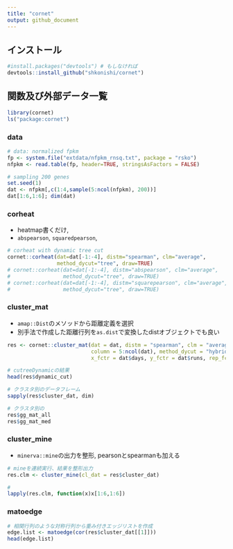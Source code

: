 ```yaml
---
title: "cornet"
output: github_document
---
```


## インストール
```r
#install.packages("devtools") # もしなければ
devtools::install_github("shkonishi/cornet")
```

## 関数及び外部データ一覧
```r
library(cornet)
ls("package:cornet")
```


### data
```r
# data: normalized fpkm
fp <- system.file("extdata/nfpkm_rnsq.txt", package = "rsko")
nfpkm <- read.table(fp, header=TRUE, stringsAsFactors = FALSE)

# sampling 200 genes
set.seed(1)
dat <- nfpkm[,c(1:4,sample(5:ncol(nfpkm), 200))]
dat[1:6,1:6]; dim(dat)
```


### corheat
- heatmap書くだけ, 
- `abspearson`, `squaredpearson`,
```r
# corheat with dynamic tree cut
cornet::corheat(dat=dat[-1:-4], distm="spearman", clm="average", 
                method_dycut="tree", draw=TRUE)
# cornet::corheat(dat=dat[-1:-4], distm="abspearson", clm="average", 
#                 method_dycut="tree", draw=TRUE)
# cornet::corheat(dat=dat[-1:-4], distm="squarepearson", clm="average", 
#                 method_dycut="tree", draw=TRUE)

```

### cluster_mat
- `amap::Dist`のメソッドから距離定義を選択
- 別手法で作成した距離行列を`as.dist`で変換したdistオブジェクトでも良い
```r
res <- cornet::cluster_mat(dat = dat, distm = "spearman", clm = "average",
                           column = 5:ncol(dat), method_dycut = "hybrid",
                           x_fctr = dat$days, y_fctr = dat$runs, rep_fctr = dat$reps)

# cutreeDynamicの結果
head(res$dynamic_cut)

# クラスタ別のデータフレーム
sapply(res$cluster_dat, dim)

# クラスタ別の
res$gg_mat_all
res$gg_mat_med

```

### cluster_mine
- `minerva::mine`の出力を整形, pearsonとspearmanも加える
```r
# mineを連続実行、結果を整形出力
res.clm <- cluster_mine(cl_dat = res$cluster_dat)

# 
lapply(res.clm, function(x)x[1:6,1:6])

```

### matoedge
```r
# 相関行列のような対称行列から重み付きエッジリストを作成
edge.list <- matoedge(cor(res$cluster_dat[[1]]))
head(edge.list)

```





